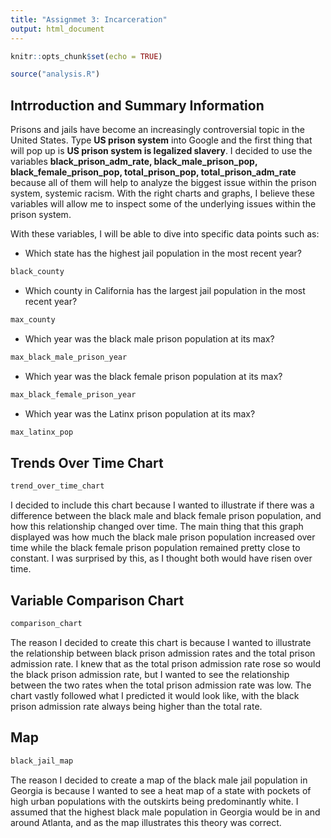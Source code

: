 ```yaml
---
title: "Assignmet 3: Incarceration"
output: html_document
---
```


```r
knitr::opts_chunk$set(echo = TRUE)
```

```r
source("analysis.R")
```

## Intrroduction and Summary Information
Prisons and jails have become an increasingly controversial topic in the United States. Type **US prison system** into Google and the first thing that will pop up is **US prison system is legalized slavery**. I decided to use the variables __black_prison_adm_rate, black_male_prison_pop, black_female_prison_pop, total_prison_pop, total_prison_adm_rate__ because all of them will help to analyze the biggest issue within the prison system, systemic racism. With the right charts and graphs, I believe these variables will allow me to inspect some of the underlying issues within the prison system.

With these variables, I will be able to dive into specific data points such as:
      




      
  - Which state has the highest jail population in the most recent year?
``` r
black_county
```
  - Which county in California has the largest jail population in the most recent year?
``` r
max_county
```
  - Which year was the black male prison population at its max?
``` r
max_black_male_prison_year
```
  - Which year was the black female prison population at its max?
``` r
max_black_female_prison_year
```
  - Which year was the Latinx prison population at its max?
``` r
max_latinx_pop
```
  
  
## Trends Over Time Chart
``` r
trend_over_time_chart
```

I decided to include this chart because I wanted to illustrate if there was a difference between the black male and black female prison population, and how this relationship changed over time. The main thing that this graph displayed was how much the black male prison population increased over time while the black female prison population remained pretty close to constant. I was surprised by this, as I thought both would have risen over time.

## Variable Comparison Chart
``` r
comparison_chart
``` 

The reason I decided to create this chart is because I wanted to illustrate the relationship between black prison admission rates and the total prison admission rate. I knew that as the total prison admission rate rose so would the black prison admission rate, but I wanted to see the relationship between the two rates when the total prison admission rate was low. The chart vastly followed what I predicted it would look like, with the black prison admission rate always being higher than the total rate.

## Map
``` r
black_jail_map
``` 

The reason I decided to create a map of the black male jail population in Georgia is because I wanted to see a heat map of a state with pockets of high urban populations with the outskirts being predominantly white. I assumed that the highest black male population in Georgia would be in and around Atlanta, and as the map illustrates this theory was correct.